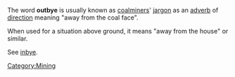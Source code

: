 The word '''outbye''' is usually known as [[coal|coalminer]]s' [[jargon]] as an [[adverb]] of [[direction]] meaning "away from the coal face".

When used for a situation above ground, it means "away from the house" or similar.

See [[inbye]].

[[Category:Mining]]
{{stub}}